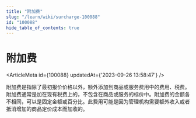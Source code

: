 ```yaml
---
title: "附加费"
slug: "/learn/wiki/surcharge-100088"
id: "100088"
hide_table_of_contents: true
---
```



# 附加费

<ArticleMeta id={100088} updatedAt={'2023-09-26 13:58:47'} />
<div className='border-solid border-b border-t-0 my-4 border-[var(--ifm-color-gray-300)]' />

附加费是指除了最初报价价格以外，额外添加到商品或服务费用中的费用、税费。附加费通常是加在现有税费上的，不包含在商品或服务的标价中。附加费的金额各不相同，可以是固定金额或百分比。此费用可能是因为管理机构需要额外收入或者抵消增加的商品定价成本而加收的。
